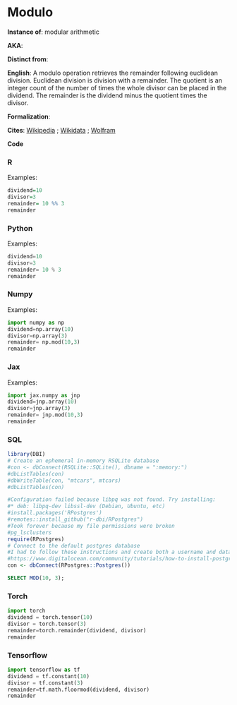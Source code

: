 # Modulo  {.unnumbered}

**Instance of**: modular arithmetic

**AKA**: 

**Distinct from**: 

**English**: A modulo operation retrieves the remainder following euclidean division. Euclidean division is division with a remainder. The quotient is an integer count of the number of times the whole divisor can be placed in the dividend. The remainder is the dividend minus the quotient times the divisor.

**Formalization**:

$$ 
$$

**Cites**: [Wikipedia]() ; [Wikidata]() ; [Wolfram]()

**Code**

::: panel-tabset

### R
[]()

Examples:

```r
dividend=10
divisor=3
remainder= 10 %% 3
remainder
```


### Python

[]()

Examples:

```python
dividend=10
divisor=3
remainder= 10 % 3
remainder
```
### Numpy

[]()

Examples:

```python
import numpy as np
dividend=np.array(10)
divisor=np.array(3)
remainder= np.mod(10,3)
remainder
```

### Jax

[]()

Examples:

```python
import jax.numpy as jnp
dividend=jnp.array(10)
divisor=jnp.array(3)
remainder= jnp.mod(10,3)
remainder
```


### SQL

[]()

```r
library(DBI)
# Create an ephemeral in-memory RSQLite database
#con <- dbConnect(RSQLite::SQLite(), dbname = ":memory:")
#dbListTables(con)
#dbWriteTable(con, "mtcars", mtcars)
#dbListTables(con)

#Configuration failed because libpq was not found. Try installing:
#* deb: libpq-dev libssl-dev (Debian, Ubuntu, etc)
#install.packages('RPostgres')
#remotes::install_github("r-dbi/RPostgres")
#Took forever because my file permissions were broken
#pg_lsclusters
require(RPostgres)
# Connect to the default postgres database
#I had to follow these instructions and create both a username and database that matched my ubuntu name
#https://www.digitalocean.com/community/tutorials/how-to-install-postgresql-on-ubuntu-20-04-quickstart
con <- dbConnect(RPostgres::Postgres())

```

```sql
SELECT MOD(10, 3);
```

### Torch

```python
import torch
dividend = torch.tensor(10)
divisor = torch.tensor(3)
remainder=torch.remainder(dividend, divisor)
remainder
```

:::

### Tensorflow

```python
import tensorflow as tf
dividend = tf.constant(10)
divisor = tf.constant(3)
remainder=tf.math.floormod(dividend, divisor)
remainder
```



  